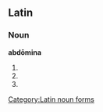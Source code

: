 ==Latin==

===Noun===
'''abdōmina''' {{n}}

# {{inflection of|abdomen#Latin|abdōmen|nom|p}}
# {{inflection of|abdomen#Latin|abdōmen|acc|p}}
# {{inflection of|abdomen#Latin|abdōmen|voc|p}}

[[Category:Latin noun forms]]